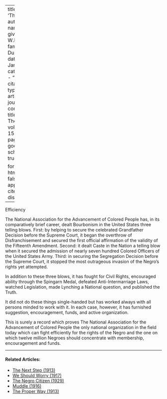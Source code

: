 
---
title: 'Thirteen'
author:
  - name:
      given: W.E.B.
      family: Du Bois
date: Jan. 1918
categories: 
  - ""
citation: 
  type: article-journal
  container-title: The Crisis
  volume: 15
  issue: 3
  page: 115
google-scholar: true

format:
  html:
    toc: false
    appendix-cite-as: display
---


Efficiency

The National Association for the Advancement of Colored People has, in its comparatively brief career, dealt Bourbonism in the United States three telling blows. First: by helping to secure the celebrated Grandfather Decision before the Supreme Court, it began the overthrow of Disfranchisement and secured the first official affirmation of the validity of the Fifteenth Amendment. Second: it dealt Caste in the Nation a telling blow when it secured the admission of nearly seven hundred Colored Officers of the United States Army. Third: in securing the Segregation Decision before the Supreme Court, it stopped the most outrageous invasion of the Negro's rights yet attempted.

In addition to these three blows, it has fought for Civil Rights, encouraged ability through the Spingarn Medal, defeated Anti-Intermarriage Laws, watched Legislation, made Lynching a National question, and published the Truth.

It did not do these things single-handed but has worked always with all persons minded to work with it. In each case, however, it has furnished suggestion, encouragement, funds, and active organization.

This is surely a record which proves The National Association for the Advancement of Colored People the only national organization in the field today which can fight efficiently for the rights of the Negro and the one on which twelve million Negroes should concentrate with membership, encouragement and funds.

<!-- Similar articles start here -->
<div  class="clear-wrap"></div>
<hr>
#### Related Articles:

* [The Next Step (1913)](/Volumes/06/02/next_step.html)
* [We Should Worry (1917)](/Volumes/14/02/we_should_worry.html)
* [The Negro Citizen (1929)](/Volumes/36/05/negro_citizen.html)
* [Muddle (1916)](/Volumes/13/02/muddle.html)
* [The Proper Way (1913)](/Volumes/05/05/proper_way.html)

<!-- Similar articles end here -->